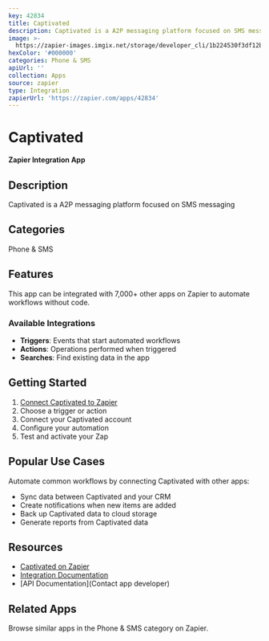 ```yaml
---
key: 42834
title: Captivated
description: Captivated is a A2P messaging platform focused on SMS messaging
image: >-
  https://zapier-images.imgix.net/storage/developer_cli/1b224530f3df12b8f121f1a7764745ff_2.png?auto=format%2Ccompress&ixlib=python-3.0.0&q=50
hexColor: '#000000'
categories: Phone & SMS
apiUrl: ''
collection: Apps
source: zapier
type: Integration
zapierUrl: 'https://zapier.com/apps/42834'
---
```

# Captivated

**Zapier Integration App**

## Description

Captivated is a A2P messaging platform focused on SMS messaging

## Categories

Phone & SMS

## Features

This app can be integrated with 7,000+ other apps on Zapier to automate workflows without code.

### Available Integrations

- **Triggers**: Events that start automated workflows
- **Actions**: Operations performed when triggered
- **Searches**: Find existing data in the app

## Getting Started

1. [Connect Captivated to Zapier](https://zapier.com/apps/42834)
2. Choose a trigger or action
3. Connect your Captivated account
4. Configure your automation
5. Test and activate your Zap

## Popular Use Cases

Automate common workflows by connecting Captivated with other apps:

- Sync data between Captivated and your CRM
- Create notifications when new items are added
- Back up Captivated data to cloud storage
- Generate reports from Captivated data

## Resources

- [Captivated on Zapier](https://zapier.com/apps/42834)
- [Integration Documentation](https://zapier.com/apps/42834/integrations)
- [API Documentation](Contact app developer)

## Related Apps

Browse similar apps in the Phone & SMS category on Zapier.
